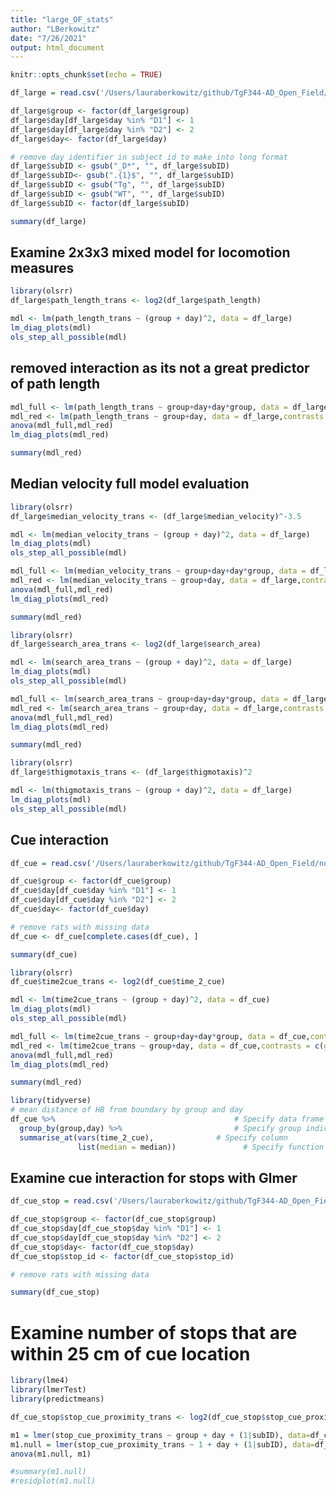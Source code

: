 ```yaml
---
title: "large_OF_stats"
author: "LBerkowitz"
date: "7/26/2021"
output: html_document
---
```


```r
knitr::opts_chunk$set(echo = TRUE)
```

```r
df_large = read.csv('/Users/lauraberkowitz/github/TgF344-AD_Open_Field/notebooks/data/general_locomotion.csv')

df_large$group <- factor(df_large$group)
df_large$day[df_large$day %in% "D1"] <- 1
df_large$day[df_large$day %in% "D2"] <- 2
df_large$day<- factor(df_large$day)

# remove day identifier in subject id to make into long format
df_large$subID <- gsub("_D*", "", df_large$subID) 
df_large$subID<- gsub(".{1}$", "", df_large$subID) 
df_large$subID <- gsub("Tg", "", df_large$subID) 
df_large$subID <- gsub("WT", "", df_large$subID) 
df_large$subID <- factor(df_large$subID)

summary(df_large)
```

## Examine 2x3x3 mixed model for locomotion measures 
```r
library(olsrr)
df_large$path_length_trans <- log2(df_large$path_length)

mdl <- lm(path_length_trans ~ (group + day)^2, data = df_large)
lm_diag_plots(mdl)
ols_step_all_possible(mdl)

```

## removed interaction as its not a great predictor of path length
```r
mdl_full <- lm(path_length_trans ~ group+day+day*group, data = df_large,contrasts = c(group=contr.helmert,day=contr.helmert))
mdl_red <- lm(path_length_trans ~ group+day, data = df_large,contrasts = c(group=contr.helmert,day=contr.helmert))
anova(mdl_full,mdl_red)
lm_diag_plots(mdl_red)

summary(mdl_red)

```

## Median velocity full model evaluation
```r
library(olsrr)
df_large$median_velocity_trans <- (df_large$median_velocity)^-3.5

mdl <- lm(median_velocity_trans ~ (group + day)^2, data = df_large)
lm_diag_plots(mdl)
ols_step_all_possible(mdl)

```

```r
mdl_full <- lm(median_velocity_trans ~ group+day+day*group, data = df_large,contrasts = c(group=contr.helmert,day=contr.helmert))
mdl_red <- lm(median_velocity_trans ~ group+day, data = df_large,contrasts = c(group=contr.helmert,day=contr.helmert))
anova(mdl_full,mdl_red)
lm_diag_plots(mdl_red)

summary(mdl_red)

```

```r
library(olsrr)
df_large$search_area_trans <- log2(df_large$search_area)

mdl <- lm(search_area_trans ~ (group + day)^2, data = df_large)
lm_diag_plots(mdl)
ols_step_all_possible(mdl)

```

```r
mdl_full <- lm(search_area_trans ~ group+day+day*group, data = df_large,contrasts = c(group=contr.helmert,day=contr.helmert))
mdl_red <- lm(search_area_trans ~ group+day, data = df_large,contrasts = c(group=contr.helmert,day=contr.helmert))
anova(mdl_full,mdl_red)
lm_diag_plots(mdl_red)

summary(mdl_red)


```

```r
library(olsrr)
df_large$thigmotaxis_trans <- (df_large$thigmotaxis)^2

mdl <- lm(thigmotaxis_trans ~ (group + day)^2, data = df_large)
lm_diag_plots(mdl)
ols_step_all_possible(mdl)

```

## Cue interaction
```r
df_cue = read.csv('/Users/lauraberkowitz/github/TgF344-AD_Open_Field/notebooks/data/time_2_cue.csv')

df_cue$group <- factor(df_cue$group)
df_cue$day[df_cue$day %in% "D1"] <- 1
df_cue$day[df_cue$day %in% "D2"] <- 2
df_cue$day<- factor(df_cue$day)

# remove rats with missing data 
df_cue <- df_cue[complete.cases(df_cue), ]

summary(df_cue)


```

```r
library(olsrr)
df_cue$time2cue_trans <- log2(df_cue$time_2_cue)

mdl <- lm(time2cue_trans ~ (group + day)^2, data = df_cue)
lm_diag_plots(mdl)
ols_step_all_possible(mdl)

```

```r
mdl_full <- lm(time2cue_trans ~ group+day+day*group, data = df_cue,contrasts = c(group=contr.helmert,day=contr.helmert))
mdl_red <- lm(time2cue_trans ~ group+day, data = df_cue,contrasts = c(group=contr.helmert,day=contr.helmert))
anova(mdl_full,mdl_red)
lm_diag_plots(mdl_red)

summary(mdl_red)


```

```r
library(tidyverse)
# mean distance of HB from boundary by group and day 
df_cue %>%                                        # Specify data frame
  group_by(group,day) %>%                         # Specify group indicator
  summarise_at(vars(time_2_cue),              # Specify column
               list(median = median))               # Specify function

```

## Examine cue interaction for stops with Glmer 
```r
df_cue_stop = read.csv('/Users/lauraberkowitz/github/TgF344-AD_Open_Field/notebooks/data/stop_metrics_mixed_models.csv')

df_cue_stop$group <- factor(df_cue_stop$group)
df_cue_stop$day[df_cue_stop$day %in% "D1"] <- 1
df_cue_stop$day[df_cue_stop$day %in% "D2"] <- 2
df_cue_stop$day<- factor(df_cue_stop$day)
df_cue_stop$stop_id <- factor(df_cue_stop$stop_id)

# remove rats with missing data

summary(df_cue_stop)
```

# Examine number of stops that are within 25 cm of cue location
```r
library(lme4)
library(lmerTest)
library(predictmeans)

df_cue_stop$stop_cue_proximity_trans <- log2(df_cue_stop$stop_cue_proximity)

m1 = lmer(stop_cue_proximity_trans ~ group + day + (1|subID), data=df_cue_stop)
m1.null = lmer(stop_cue_proximity_trans ~ 1 + day + (1|subID), data=df_cue_stop)
anova(m1.null, m1)

#summary(m1.null)
#residplot(m1.null)


```